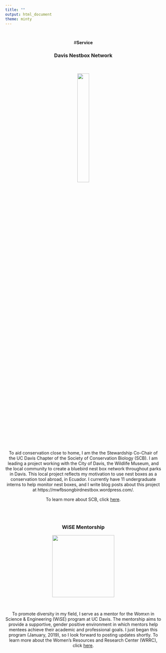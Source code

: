 ```yaml
---
title: ""
output: html_document
theme: minty
---
```


<br>
<center>#**Service**
<br>


### Davis Nestbox Network
<br>

<figure>
 <img src="IMG_1867.jpg" width = 30% />
</figure>
<br>
<div align="left">
To aid conservation close to home, I am the the Stewardship Co-Chair of the UC Davis Chapter of the Society of Conservation Biology (SCB). I am leading a project working with the City of Davis, the Wildlife Museum, and the local community to create a bluebird nest box network throughout parks in Davis. This local project reflects my motivation to use nest boxes as a conservation tool abroad, in Ecuador. I currently have 11 undergraduate interns to help monitor nest boxes, and I write blog posts about this project at https://mwfbsongbirdnestbox.wordpress.com/. 

To learn more about SCB, click <a href="http://davisscb.wixsite.com/scbdavis">here</a>.
</div>

<br> 
<br>


### WiSE Mentorship
<figure>
 <img src="WRC.png" width = 200 alt="" />
</figure>
<br>
<div align="left">

To promote diversity in my field, I serve as a mentor for the Womxn in Science & Engineering (WiSE) program at UC Davis. The mentorship aims to provide a supportive, gender positive environment in which mentors help mentees achieve their academic and professional goals. I just began this program (January, 2019), so I look forward to posting updates shortly. To learn more about the Women's Resources and Research Center (WRRC), click <a href="https://wrrc.ucdavis.edu/">here</a>.


</div>
<br>


